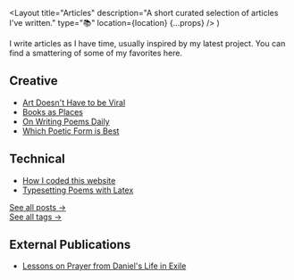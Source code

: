   <Layout
    title="Articles"
    description="A short curated selection of articles I've written."
    type="📚"
    location={location}
    {...props}
  />
)

I write articles as I have time, usually inspired by my latest project. You can find a smattering of some of my favorites here.

## Creative

- [Art Doesn't Have to be Viral](/articles/art-doesnt-have-to-be-viral)
- [Books as Places](/articles/55-books)
- [On Writing Poems Daily](/articles/on-writing-poems-daily)
- [Which Poetic Form is Best](/articles/which-poetic-form-is-best)

## Technical

- [How I coded this website](/articles/how-i-coded-this-website)
- [Typesetting Poems with Latex](/articles/typesetting-poems-with-latex-i)

[See all posts &rarr;](/articles/all)  
[See all tags &rarr;](/articles/tags)

## External Publications

- [Lessons on Prayer from Daniel's Life in Exile](https://washingtoninst.org/lessons-on-prayer-from-daniels-life-in-exile/)
